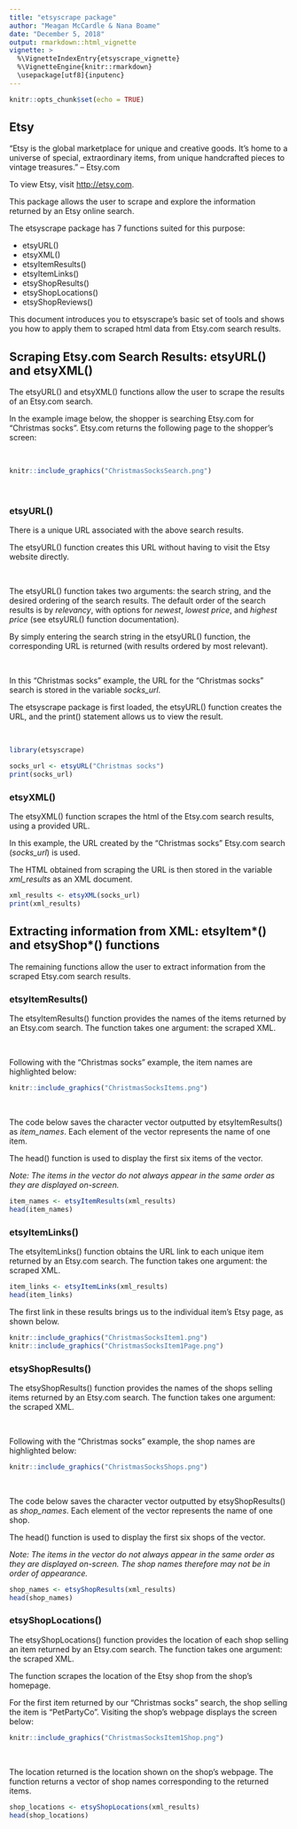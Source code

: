 ```yaml
---
title: "etsyscrape package"
author: "Meagan McCardle & Nana Boame"
date: "December 5, 2018"
output: rmarkdown::html_vignette
vignette: >
  %\VignetteIndexEntry{etsyscrape_vignette}
  %\VignetteEngine{knitr::rmarkdown}
  \usepackage[utf8]{inputenc}
---
```


```r
knitr::opts_chunk$set(echo = TRUE)
```

## Etsy

“Etsy is the global marketplace for unique and creative goods. It’s home to a universe of special, extraordinary items, from unique handcrafted pieces to vintage treasures.” – Etsy.com

To view Etsy, visit <http://etsy.com>.

This package allows the user to scrape and explore the information returned by an Etsy online search. 

The etsyscrape package has 7 functions suited for this purpose: 

  * etsyURL()
  * etsyXML()
  * etsyItemResults()
  * etsyItemLinks()
  * etsyShopResults()
  * etsyShopLocations()
  * etsyShopReviews()

This document introduces you to etsyscrape’s basic set of tools and shows you how to apply them to scraped html data from Etsy.com search results. 

## Scraping Etsy.com Search Results: etsyURL() and etsyXML()

The etsyURL() and etsyXML() functions allow the user to scrape the results of an Etsy.com search.

In the example image below, the shopper is searching Etsy.com for “Christmas socks”. 
Etsy.com returns the following page to the shopper’s screen:

<br>

```r
knitr::include_graphics("ChristmasSocksSearch.png")
```

<br>

### etsyURL()

There is a unique URL associated with the above search results. 

The etsyURL() function creates this URL without having to visit the Etsy website directly.

<br>

The etsyURL() function takes two arguments: the search string, and the desired ordering of the search results. The default order of the search results is by *relevancy*, with options for *newest*, *lowest price*, and *highest price* (see etsyURL() function documentation).

By simply entering the search string in the etsyURL() function, the corresponding URL is returned (with results ordered by most relevant).

<br>

In this "Christmas socks" example, the URL for the "Christmas socks" search is stored in the variable *socks_url*. 

The etsyscrape package is first loaded, the etsyURL() function creates the URL, and the print() statement allows us to view the result. 

<br>


```r
library(etsyscrape)

socks_url <- etsyURL("Christmas socks")
print(socks_url)
```

### etsyXML()

The etsyXML() function scrapes the html of the Etsy.com search results, using a provided URL.

In this example, the URL created by the “Christmas socks” Etsy.com search (*socks_url*) is used. 

The HTML obtained from scraping the URL is then stored in the variable *xml_results* as an XML document.

```r
xml_results <- etsyXML(socks_url)
print(xml_results)
```

## Extracting information from XML: etsyItem\*() and etsyShop\*() functions

The remaining functions allow the user to extract information from the scraped Etsy.com search results. 

### etsyItemResults()

The etsyItemResults() function provides the names of the items returned by an Etsy.com search. The function takes one argument: the scraped XML.

<br>

Following with the "Christmas socks" example, the item names are highlighted below:

```r
knitr::include_graphics("ChristmasSocksItems.png")
```

<br>

The code below saves the character vector outputted by etsyItemResults() as *item_names*. Each element of the vector represents the name of one item. 

The head() function is used to display the first six items of the vector. 

*Note: The items in the vector do not always appear in the same order as they are displayed on-screen.*

```r
item_names <- etsyItemResults(xml_results)
head(item_names)
```

### etsyItemLinks()

The etsyItemLinks() function obtains the URL link to each unique item returned by an Etsy.com search. The function takes one argument: the scraped XML.

```r
item_links <- etsyItemLinks(xml_results)
head(item_links)
```

The first link in these results brings us to the individual item's Etsy page, as shown below. 

```r
knitr::include_graphics("ChristmasSocksItem1.png")
knitr::include_graphics("ChristmasSocksItem1Page.png")
```



### etsyShopResults()

The etsyShopResults() function provides the names of the shops selling items returned by an Etsy.com search. The function takes one argument: the scraped XML.

<br>

Following with the "Christmas socks" example, the shop names are highlighted below:

```r
knitr::include_graphics("ChristmasSocksShops.png")
```

<br>

The code below saves the character vector outputted by etsyShopResults() as *shop_names*. Each element of the vector represents the name of one shop. 

The head() function is used to display the first six shops of the vector. 

*Note: The items in the vector do not always appear in the same order as they are displayed on-screen. The shop names therefore may not be in order of appearance.*

```r
shop_names <- etsyShopResults(xml_results)
head(shop_names)
```

### etsyShopLocations()

The etsyShopLocations() function provides the location of each shop selling an item returned by an Etsy.com search. The function takes one argument: the scraped XML.

The function scrapes the location of the Etsy shop from the shop's homepage.

For the first item returned by our "Christmas socks" search, the shop selling the item is "PetPartyCo". Visiting the shop's webpage displays the screen below: 

```r
knitr::include_graphics("ChristmasSocksItem1Shop.png")
```

<br>

The location returned is the location shown on the shop's webpage. 
The function returns a vector of shop names corresponding to the returned items.

```r
shop_locations <- etsyShopLocations(xml_results)
head(shop_locations)
```


